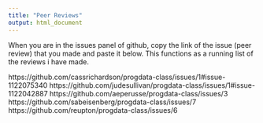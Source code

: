 ```yaml
---
title: "Peer Reviews"
output: html_document
---
```


When you are in the issues panel of github, copy the link of the issue (peer review) that you made and paste it below. This functions as a running list of the reviews i have made. 

https://github.com/cassrichardson/progdata-class/issues/1#issue-1122075340
https://github.com/judesullivan/progdata-class/issues/1#issue-1122042887
https://github.com/aeperusse/progdata-class/issues/3 
https://github.com/sabeisenberg/progdata-class/issues/7
https://github.com/reupton/progdata-class/issues/6
